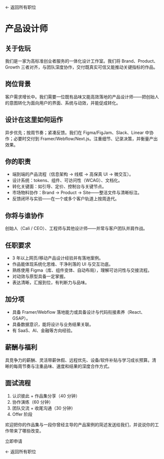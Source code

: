 
<p className='mt-6'>
  <Link href='/careers' className='text-stone-600 dark:text-stone-300 underline underline-offset-4'>← 返回所有职位</Link>
 </p>

<OpenRolesHeader label='岗位 — 产品设计师' showsCount={false} />

# 产品设计师

## 关于佐玩

我们是一家为高标准创业者服务的一体化设计工作室。我们将 Brand、Product、Growth 三者对齐，与团队深度协作，交付既真实可信又能推动关键指标的作品。

## 岗位背景

客户需求增长中。我们需要一位既有品味又能高效落地的产品设计师——把创始人的意图转化为面向用户的界面、系统与动效，并能促成转化。

## 设计在这里如何运作

异步优先；按周节奏；紧凑反馈。我们在 Figma/FigJam、Slack、Linear 中协作；必要时交付到 Framer/Webflow/Next.js。注重细节、记录决策，并衡量产出效果。

## 你的职责

* 端到端的产品流程（信息架构 → 线框 → 高保真 UI → 微交互）。
* 设计系统：tokens、组件、可访问性（WCAG）、文档化。
* 转化关键面：如引导、定价、控制台与关键节点。
* 市场物料协作：Brand → Product → Site——整洁文件与清晰标注。
* 反馈闭环与实验——在一个或多个客户轨道上按周迭代。

## 你将与谁协作

创始人（Cali / CEO）、工程师与其他设计师——并常与客户团队并肩作战。

## 任职要求

* 3 年以上网页/移动产品设计经验并有落地案例。
* 作品能体现系统化思维、干净利落的 UI 与交互功底。
* 熟练使用 Figma（库、组件变体、自动布局），理解可访问性与交接流程。
* 对动效与原型具备一定掌握。
* 表达清晰，汇报到位，有判断力与品味。

## 加分项

* 具备 Framer/Webflow 落地能力或具备设计与代码衔接素养（React、GSAP）。
* 具备数据意识，能将设计与业务结果关联。
* 有 SaaS、AI、金融等方向经验。

## 薪酬与福利

具竞争力的薪酬、灵活带薪休假、远程优先、设备/软件补贴与学习成长预算。清晰的每周节奏与注重品味、速度和结果的深度合作方式。

## 面试流程

1) 认识彼此 + 作品集分享（40 分钟）
2) 协作演练（60 分钟）
3) 团队交流 + 收尾沟通（30 分钟）
4) Offer 阶段


欢迎把你的作品集与一段你曾经主导的产品案例的简述发送给我们，并说说你的工作带来了哪些改变。

<div className='not-prose mt-6 mb-8'>
  <WithFrame className='inline-flex'>
    <ButtonLink href='mailto:cv@zolplay.com?subject=%E4%BA%A7%E5%93%81%E8%AE%BE%E8%AE%A1%E5%B8%88' size='lg'>立即申请</ButtonLink>
  </WithFrame>
 </div>

<p className='mt-6'>
  <Link href='/careers' className='text-stone-600 dark:text-stone-300 underline underline-offset-4'>← 返回所有职位</Link>
 </p>
